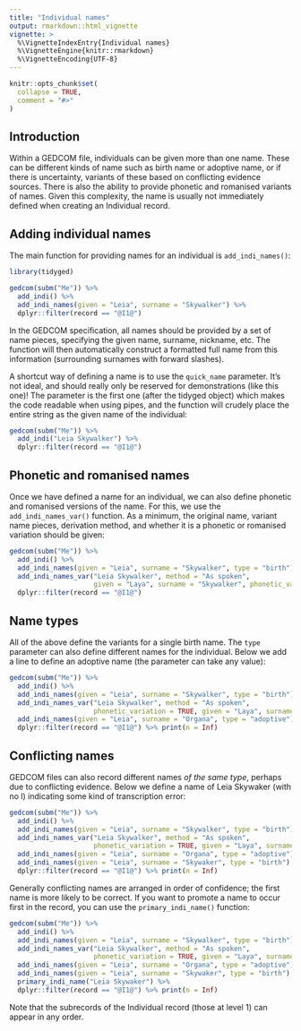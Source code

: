 ```yaml
---
title: "Individual names"
output: rmarkdown::html_vignette
vignette: >
  %\VignetteIndexEntry{Individual names}
  %\VignetteEngine{knitr::rmarkdown}
  %\VignetteEncoding{UTF-8}
---
```


```r
knitr::opts_chunk$set(
  collapse = TRUE,
  comment = "#>"
)
```


## Introduction

Within a GEDCOM file, individuals can be given more than one name. These can be different kinds of name such as birth name or adoptive name, or if there is uncertainty, variants of these based on conflicting evidence sources. There is also the ability to provide phonetic and romanised variants of names. Given this complexity, the name is usually not immediately defined when creating an Individual record.

## Adding individual names

The main function for providing names for an individual is `add_indi_names()`:

```r
library(tidyged)

gedcom(subm("Me")) %>% 
  add_indi() %>% 
  add_indi_names(given = "Leia", surname = "Skywalker") %>% 
  dplyr::filter(record == "@I1@")
```

In the GEDCOM specification, all names should be provided by a set of name pieces, specifying the given name, surname, nickname, etc. The function will then automatically construct a formatted full name from this information (surrounding surnames with forward slashes). 

A shortcut way of defining a name is to use the `quick_name` parameter. It's not ideal, and should really only be reserved for demonstrations (like this one)! The parameter is the first one (after the tidyged object) which makes the code readable when using pipes, and the function will crudely place the entire string as the given name of the individual:

```r
gedcom(subm("Me")) %>% 
  add_indi("Leia Skywalker") %>% 
  dplyr::filter(record == "@I1@")
```

## Phonetic and romanised names

Once we have defined a name for an individual, we can also define phonetic and romanised versions of the name. For this, we use the `add_indi_names_var()` function. As a minimum, the original name, variant name pieces, derivation method, and whether it is a phonetic or romanised variation should be given:

```r
gedcom(subm("Me")) %>% 
  add_indi() %>% 
  add_indi_names(given = "Leia", surname = "Skywalker", type = "birth") %>% 
  add_indi_names_var("Leia Skywalker", method = "As spoken",
                     given = "Laya", surname = "Skywalker", phonetic_variation = TRUE) %>% 
  dplyr::filter(record == "@I1@")
```


## Name types

All of the above define the variants for a single birth name. The `type` parameter can also define different names for the individual. Below we add a line to define an adoptive name (the parameter can take any value):

```r
gedcom(subm("Me")) %>% 
  add_indi() %>% 
  add_indi_names(given = "Leia", surname = "Skywalker", type = "birth") %>% 
  add_indi_names_var("Leia Skywalker", method = "As spoken", 
                     phonetic_variation = TRUE, given = "Laya", surname = "Skywalker") %>% 
  add_indi_names(given = "Leia", surname = "Organa", type = "adoptive") %>% 
  dplyr::filter(record == "@I1@") %>% print(n = Inf)
```

## Conflicting names

GEDCOM files can also record different names *of the same type*, perhaps due to conflicting evidence. Below we define a name of Leia Skywaker (with no l) indicating some kind of transcription error:

```r
gedcom(subm("Me")) %>% 
  add_indi() %>% 
  add_indi_names(given = "Leia", surname = "Skywalker", type = "birth") %>% 
  add_indi_names_var("Leia Skywalker", method = "As spoken", 
                     phonetic_variation = TRUE, given = "Laya", surname = "Skywalker") %>% 
  add_indi_names(given = "Leia", surname = "Organa", type = "adoptive") %>% 
  add_indi_names(given = "Leia", surname = "Skywaker", type = "birth") %>%
  dplyr::filter(record == "@I1@") %>% print(n = Inf)
```

Generally conflicting names are arranged in order of confidence; the first name is more likely to be correct. If you want to promote a name to occur first in the record, you can use the `primary_indi_name()` function:

```r
gedcom(subm("Me")) %>% 
  add_indi() %>% 
  add_indi_names(given = "Leia", surname = "Skywalker", type = "birth") %>% 
  add_indi_names_var("Leia Skywalker", method = "As spoken", 
                     phonetic_variation = TRUE, given = "Laya", surname = "Skywalker") %>% 
  add_indi_names(given = "Leia", surname = "Organa", type = "adoptive") %>% 
  add_indi_names(given = "Leia", surname = "Skywaker", type = "birth") %>%
  primary_indi_name("Leia Skywaker") %>% 
  dplyr::filter(record == "@I1@") %>% print(n = Inf)
```

Note that the subrecords of the Individual record (those at level 1) can appear in any order.


